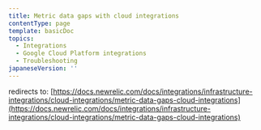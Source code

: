```yaml
---
title: Metric data gaps with cloud integrations
contentType: page
template: basicDoc
topics:
  - Integrations
  - Google Cloud Platform integrations
  - Troubleshooting
japaneseVersion: ''
---
```


redirects to: [https://docs.newrelic.com/docs/integrations/infrastructure-integrations/cloud-integrations/metric-data-gaps-cloud-integrations](https://docs.newrelic.com/docs/integrations/infrastructure-integrations/cloud-integrations/metric-data-gaps-cloud-integrations)
